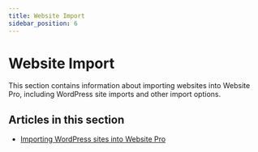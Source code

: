 ```yaml
---
title: Website Import
sidebar_position: 6
---
```


# Website Import

This section contains information about importing websites into Website Pro, including WordPress site imports and other import options.

## Articles in this section

- [Importing WordPress sites into Website Pro](/vendasta-products/vendasta-products-website/vendasta-products-website-import/importing-wordpress-sites)